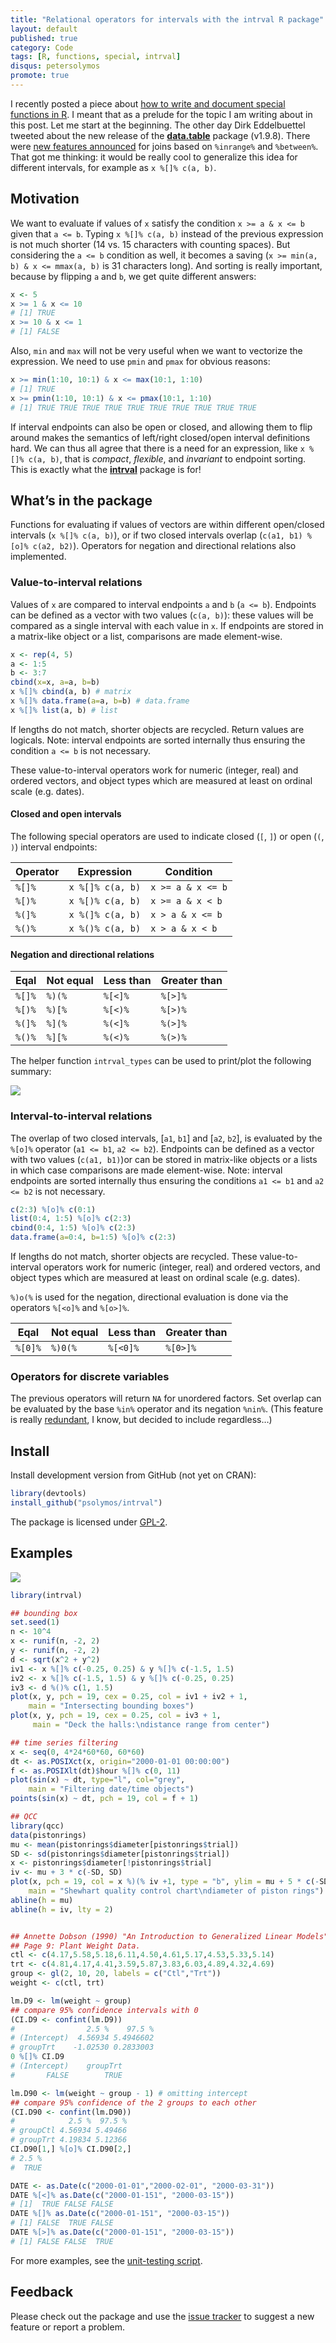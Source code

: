 ```yaml
---
title: "Relational operators for intervals with the intrval R package"
layout: default
published: true
category: Code
tags: [R, functions, special, intrval]
disqus: petersolymos
promote: true
---
```


I recently posted a piece about [how to write and document special functions in R](http://peter.solymos.org/code/2016/11/26/how-to-write-and-document-special-functions-in-r.html). I meant that as a prelude for the topic I am writing about in this post. Let me start at the beginning. The other day Dirk Eddelbuettel tweeted about the new release of the [**data.table**](https://cran.r-project.org/package=data.table) package (v1.9.8). 
There were [new features announced](https://cran.r-project.org/web/packages/data.table/news.html) for joins based on `%inrange%` and `%between%`. That got me thinking: it would be really cool to generalize this idea for different intervals, for example as `x %[]% c(a, b)`.

## Motivation

We want to evaluate if values of `x` satisfy the condition `x >= a & x <= b` given that `a <= b`. Typing `x %[]% c(a, b)` instead of the previous expression is not much shorter (14 vs. 15 characters with counting spaces). But considering the `a <= b` condition as well, it becomes a saving (`x >= min(a, b) & x <= mmax(a, b)` is 31 characters long). And sorting is really important, because by flipping `a` and `b`, we get quite different answers: 

```R
x <- 5
x >= 1 & x <= 10
# [1] TRUE
x >= 10 & x <= 1
# [1] FALSE
```

Also, `min` and `max` will not be very useful when we want to vectorize the expression. We need to use `pmin` and `pmax` for obvious reasons:

```R
x >= min(1:10, 10:1) & x <= max(10:1, 1:10)
# [1] TRUE
x >= pmin(1:10, 10:1) & x <= pmax(10:1, 1:10)
# [1] TRUE TRUE TRUE TRUE TRUE TRUE TRUE TRUE TRUE TRUE
```

If interval endpoints can also be open or closed, and allowing them to flip around makes the semantics of left/right closed/open interval definitions hard. We can thus all agree that there is a need for an expression, like `x %[]% c(a, b)`, that is _compact_, _flexible_, and _invariant_ to endpoint sorting. This is exactly what the [**intrval**](https://github.com/psolymos/intrval) package is for!

## What's in the package

Functions for evaluating if values of vectors are within 
different open/closed intervals
(`x %[]% c(a, b)`), or if two closed
intervals overlap (`c(a1, b1) %[o]% c(a2, b2)`).
Operators for negation and directional relations also implemented.

### Value-to-interval relations

Values of `x` are compared to interval endpoints `a` and `b` (`a <= b`).
Endpoints can be defined as a vector with two values (`c(a, b)`): these values will be compared as a single interval with each value in `x`.
If endpoints are stored in a matrix-like object or a list,
comparisons are made element-wise. 

```R
x <- rep(4, 5)
a <- 1:5
b <- 3:7
cbind(x=x, a=a, b=b)
x %[]% cbind(a, b) # matrix
x %[]% data.frame(a=a, b=b) # data.frame
x %[]% list(a, b) # list
```

If lengths do not match, shorter objects are recycled. Return values are logicals.
Note: interval endpoints are sorted internally thus ensuring the condition
`a <= b` is not necessary.

These value-to-interval operators work for numeric (integer, real) and ordered vectors, and object types which are measured at least on ordinal scale (e.g. dates).

#### Closed and open intervals

The following special operators are used to indicate closed (`[`, `]`) or open (`(`, `)`) interval endpoints:

Operator | Expression       | Condition
---------|------------------|-------------------
 `%[]%`  | `x %[]% c(a, b)` | `x >= a & x <= b`
 `%[)%`  | `x %[)% c(a, b)` | `x >= a & x < b`
 `%(]%`  | `x %(]% c(a, b)` | `x > a & x <= b`
 `%()%`  | `x %()% c(a, b)` | `x > a & x < b`

#### Negation and directional relations

Eqal     | Not equal | Less than | Greater than
---------|-----------|-----------|----------------
 `%[]%`  | `%)(%`    | `%[<]%`   | `%[>]%`
 `%[)%`  | `%)[%`    | `%[<)%`   | `%[>)%`
 `%(]%`  | `%](%`    | `%(<]%`   | `%(>]%`
 `%()%`  | `%][%`    | `%(<)%`   | `%(>)%`

The helper function `intrval_types` can be used to 
print/plot the following summary:

![](https://github.com/psolymos/intrval/raw/master/extras/intrval.png)


### Interval-to-interval relations

The overlap of two closed intervals, [`a1`, `b1`] and [`a2`, `b2`],
is evaluated by the `%[o]%` operator (`a1 <= b1`, `a2 <= b2`). 
Endpoints can be defined as a vector with two values
(`c(a1, b1)`)or can be stored in matrix-like objects or a lists
in which case comparisons are made element-wise.
Note: interval endpoints
are sorted internally thus ensuring the conditions
`a1 <= b1` and `a2 <= b2` is not necessary.

```R
c(2:3) %[o]% c(0:1)
list(0:4, 1:5) %[o]% c(2:3)
cbind(0:4, 1:5) %[o]% c(2:3)
data.frame(a=0:4, b=1:5) %[o]% c(2:3)
```

If lengths do not match, shorter objects are recycled.
These value-to-interval operators work for numeric (integer, real)
and ordered vectors, and object types which are measured at
least on ordinal scale (e.g. dates).

`%)o(%` is used for the negation,
directional evaluation is done via the operators `%[<o]%` and `%[o>]%`.

Eqal      | Not equal  | Less than  | Greater than
----------|------------|------------|----------------
 `%[0]%`  | `%)0(%`    | `%[<0]%`   | `%[0>]%`

### Operators for discrete variables

The previous operators will return `NA` for unordered factors.
Set overlap can be evaluated by the base `%in%` operator and its negation
`%nin%`. (This feature is really [redundant](http://peter.solymos.org/code/2016/11/26/how-to-write-and-document-special-functions-in-r.html), I know, but decided to include regardless...)

## Install

Install development version from GitHub (not yet on CRAN):

```R
library(devtools)
install_github("psolymos/intrval")
```

The package is licensed under [GPL-2](https://www.gnu.org/licenses/old-licenses/gpl-2.0.en.html).

## Examples

![](https://github.com/psolymos/intrval/raw/master/extras/examples.png)

```R
library(intrval)

## bounding box
set.seed(1)
n <- 10^4
x <- runif(n, -2, 2)
y <- runif(n, -2, 2)
d <- sqrt(x^2 + y^2)
iv1 <- x %[]% c(-0.25, 0.25) & y %[]% c(-1.5, 1.5)
iv2 <- x %[]% c(-1.5, 1.5) & y %[]% c(-0.25, 0.25)
iv3 <- d %()% c(1, 1.5)
plot(x, y, pch = 19, cex = 0.25, col = iv1 + iv2 + 1,
    main = "Intersecting bounding boxes")
plot(x, y, pch = 19, cex = 0.25, col = iv3 + 1,
     main = "Deck the halls:\ndistance range from center")

## time series filtering
x <- seq(0, 4*24*60*60, 60*60)
dt <- as.POSIXct(x, origin="2000-01-01 00:00:00")
f <- as.POSIXlt(dt)$hour %[]% c(0, 11)
plot(sin(x) ~ dt, type="l", col="grey",
    main = "Filtering date/time objects")
points(sin(x) ~ dt, pch = 19, col = f + 1)

## QCC
library(qcc)
data(pistonrings)
mu <- mean(pistonrings$diameter[pistonrings$trial])
SD <- sd(pistonrings$diameter[pistonrings$trial])
x <- pistonrings$diameter[!pistonrings$trial]
iv <- mu + 3 * c(-SD, SD)
plot(x, pch = 19, col = x %)(% iv +1, type = "b", ylim = mu + 5 * c(-SD, SD),
    main = "Shewhart quality control chart\ndiameter of piston rings")
abline(h = mu)
abline(h = iv, lty = 2)


## Annette Dobson (1990) "An Introduction to Generalized Linear Models".
## Page 9: Plant Weight Data.
ctl <- c(4.17,5.58,5.18,6.11,4.50,4.61,5.17,4.53,5.33,5.14)
trt <- c(4.81,4.17,4.41,3.59,5.87,3.83,6.03,4.89,4.32,4.69)
group <- gl(2, 10, 20, labels = c("Ctl","Trt"))
weight <- c(ctl, trt)

lm.D9 <- lm(weight ~ group)
## compare 95% confidence intervals with 0
(CI.D9 <- confint(lm.D9))
#                2.5 %    97.5 %
# (Intercept)  4.56934 5.4946602
# groupTrt    -1.02530 0.2833003
0 %[]% CI.D9
# (Intercept)    groupTrt
#       FALSE        TRUE

lm.D90 <- lm(weight ~ group - 1) # omitting intercept
## compare 95% confidence of the 2 groups to each other
(CI.D90 <- confint(lm.D90))
#            2.5 %  97.5 %
# groupCtl 4.56934 5.49466
# groupTrt 4.19834 5.12366
CI.D90[1,] %[o]% CI.D90[2,]
# 2.5 %
#  TRUE

DATE <- as.Date(c("2000-01-01","2000-02-01", "2000-03-31"))
DATE %[<]% as.Date(c("2000-01-151", "2000-03-15"))
# [1]  TRUE FALSE FALSE
DATE %[]% as.Date(c("2000-01-151", "2000-03-15"))
# [1] FALSE  TRUE FALSE
DATE %[>]% as.Date(c("2000-01-151", "2000-03-15"))
# [1] FALSE FALSE  TRUE
```

For more examples, see the [unit-testing script](https://github.com/psolymos/intrval/blob/master/tests/tests.R).

## Feedback

Please check out the package and use the [issue tracker](https://github.com/psolymos/intrval/issues)
to suggest a new feature or report a problem.
